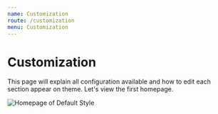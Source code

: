 ```yaml
---
name: Customization
route: /customization
menu: Customization
---
```


# Customization

This page will explain all configuration available and how to edit each section appear on theme. Let's view the first homepage.

![Homepage of Default Style](../img/home1.jpg)
